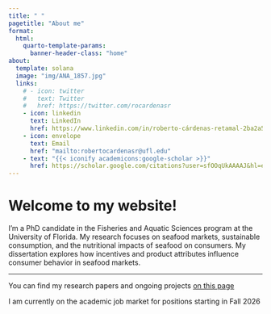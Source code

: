 ---
title: " "
pagetitle: "About me"
format:
  html:
    quarto-template-params:
      banner-header-class: "home"
about:
  template: solana
  image: "img/ANA_1857.jpg"
  links:
    # - icon: twitter
    #   text: Twitter
    #   href: https://twitter.com/rocardenasr
    - icon: linkedin
      text: LinkedIn
      href: https://www.linkedin.com/in/roberto-cárdenas-retamal-2ba2a5126 
    - icon: envelope
      text: Email
      href: "mailto:robertocardenasr@ufl.edu"  
    - text: "{{< iconify academicons:google-scholar >}}"
      href: https://scholar.google.com/citations?user=sfOOqUkAAAAJ&hl=es
---

::: {#about-block}
:::

# Welcome to my website!

:::{#hero-heading}
:::

I’m a PhD candidate in the Fisheries and Aquatic Sciences program at the University of Florida. My research focuses on seafood markets, sustainable consumption, and the nutritional impacts of seafood on consumers. My dissertation explores how incentives and product attributes influence consumer behavior in seafood markets.

--- 

You can find my research papers and ongoing projects [on this page](research/index.qmd) 


:::{.callout-note collapse="false"} 

I am currently on the academic job market for positions starting in Fall 2026

:::
